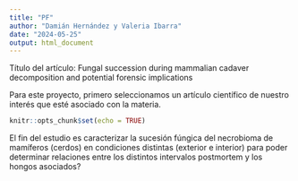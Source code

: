 ```yaml
---
title: "PF"
author: "Damián Hernández y Valeria Ibarra"
date: "2024-05-25"
output: html_document
---
```

Título del artículo: Fungal succession during mammalian cadaver decomposition and potential forensic implications

Para este proyecto, primero seleccionamos un artículo científico de nuestro interés que esté asociado con la materia.

```r
knitr::opts_chunk$set(echo = TRUE)
```
El fin del estudio es caracterizar la sucesión fúngica del necrobioma de mamíferos (cerdos) en condiciones distintas (exterior e interior) para poder determinar relaciones entre los distintos intervalos postmortem y los hongos asociados?
